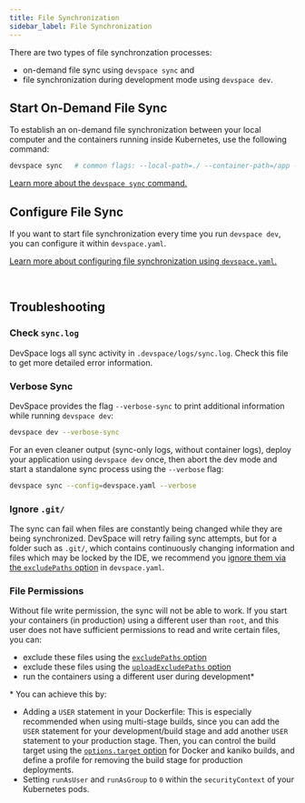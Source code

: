 ```yaml
---
title: File Synchronization
sidebar_label: File Synchronization
---
```


There are two types of file synchronzation processes:
- on-demand file sync using `devspace sync` and
- file synchronization during development mode using `devspace dev`.


## Start On-Demand File Sync
To establish an on-demand file synchronization between your local computer and the containers running inside Kubernetes, use the following command:
```bash
devspace sync   # common flags: --local-path=./ --container-path=/app --no-watch --config=./devspace.yaml
```
[Learn more about the `devspace sync` command.](https://devspace.cloud/blog/2019/10/18/release-devspace-v4.1.0-kubectl-cp-file-synchronization)


## Configure File Sync
If you want to start file synchronization every time you run `devspace dev`, you can configure it within `devspace.yaml`.

[Learn more about configuring file synchronization using `devspace.yaml`.](../configuration/dev/files/sync.mdx)

<br/>


## Troubleshooting

### Check `sync.log`
DevSpace logs all sync activity in `.devspace/logs/sync.log`. Check this file to get more detailed error information.

### Verbose Sync
DevSpace provides the flag `--verbose-sync` to print additional information while running `devspace dev`:
```bash
devspace dev --verbose-sync
```

For an even cleaner output (sync-only logs, without container logs), deploy your application using `devspace dev` once, then abort the dev mode and start a standalone sync process using the `--verbose` flag:
```bash
devspace sync --config=devspace.yaml --verbose
```

### Ignore `.git/`
The sync can fail when files are constantly being changed while they are being synchronized. DevSpace will retry failing sync attempts, but for a folder such as `.git/`, which contains continuously changing information and files which may be locked by the IDE, we recommend you [ignore them via the `excludePaths` option](../configuration/dev/files/sync.mdx#exclude-paths) in `devspace.yaml`.

### File Permissions
Without file write permission, the sync will not be able to work. If you start your containers (in production) using a different user than `root`, and this user does not have sufficient permissions to read and write certain files, you can:
- exclude these files using the [`excludePaths` option](../configuration/dev/files/sync.mdx#exclude-paths)
- exclude these files using the [`uploadExcludePaths` option](../configuration/dev/files/sync.mdx#example-exclude-paths-from-synchronization)
- run the containers using a different user during development\*

\* You can achieve this by:
- Adding a `USER` statement in your Dockerfile: This is especially recommended when using multi-stage builds, since you can add the `USER` statement for your development/build stage and add another `USER` statement to your production stage. Then, you can control the build target using the [`options.target` option](../configuration/images/build-settings/target.mdx) for Docker and kaniko builds, and define a profile for removing the build stage for production deployments.
- Setting `runAsUser` and `runAsGroup` to `0` within the `securityContext` of your Kubernetes pods.

